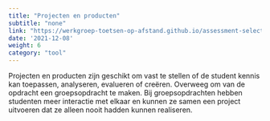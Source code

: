 ```yaml
---
title: "Projecten en producten"
subtitle: "none"
link: "https://werkgroep-toetsen-op-afstand.github.io/assessment-selection-tool/methods/project_product/"
date: '2021-12-08'
weight: 6
category: "tool"
---
```


Projecten en producten zijn geschikt om vast te stellen of de student kennis kan toepassen, analyseren, evalueren of creëren. Overweeg om van de opdracht een groepsopdracht te maken. Bij groepsopdrachten hebben studenten meer interactie met elkaar en kunnen ze samen een project uitvoeren dat ze alleen nooit hadden kunnen realiseren. 